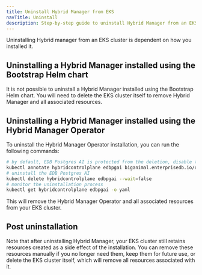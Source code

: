```yaml
---
title: Uninstall Hybrid Manager from EKS
navTitle: Uninstall
description: Step-by-step guide to uninstall Hybrid Manager from an EKS cluster.
---
```


Uninstalling Hybrid manager from an EKS cluster is dependent on how you installed it.

## Uninstalling a Hybrid Manager installed using the Bootstrap Helm chart

It is not possible to uninstall a Hybrid Manager installed using the Bootstrap Helm chart. You will need to delete the EKS cluster itself to remove Hybrid Manager and all associated resources.

## Uninstalling a Hybrid Manager installed using the Hybrid Manager Operator

To uninstall the Hybrid Manager Operator installation, you can run the following commands:

```bash
# by default, EDB Postgres AI is protected from the deletion, disable the protection first
kubectl annotate hybridcontrolplane edbpgai biganimal.enterprisedb.io/deletion-protect=disabled --overwrite
# uninstall the EDB Postgres AI
kubectl delete hybridcontrolplane edbpgai --wait=false
# monitor the uninstallation process
kubectl get hybridcontrolplane edbpgai -o yaml
```

This will remove the Hybrid Manager Operator and all associated resources from your EKS cluster.

## Post uninstallation

Note that after uninstalling Hybrid Manager, your EKS cluster still retains resources created as a side effect of the installation. 
You can remove these resources manually if you no longer need them, keep them for future use, or delete the EKS cluster itself, which will remove all resources associated with it.
